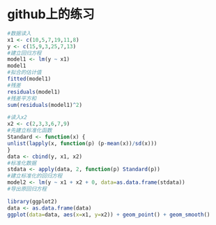 github上的练习
========================================================

```r
#数据读入
x1 <- c(10,5,7,19,11,8)
y <- c(15,9,3,25,7,13)
#建立回归方程
model1 <- lm(y ~ x1)
model1
#拟合的估计值
fitted(model1)
#残差
residuals(model1)
#残差平方和
sum(residuals(model1)^2)
```

```r
#读入x2
x2 <- c(2,3,3,6,7,9)
#先建立标准化函数
Standard <- function(x) {
unlist(lapply(x, function(p) (p-mean(x))/sd(x)))
}
data <- cbind(y, x1, x2)
#标准化数据
stdata <- apply(data, 2, function(p) Standard(p))
#建立标准化的回归方程
model2 <- lm(y ~ x1 + x2 + 0, data=as.data.frame(stdata))
#导出原回归方程
```

```r
library(ggplot2)
data <- as.data.frame(data)
ggplot(data=data, aes(x=x1, y=x2)) + geom_point() + geom_smooth()
```

